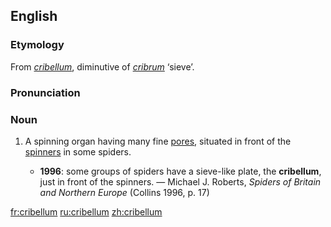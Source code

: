 ==English==
{{wikipedia}}
===Etymology===
From {{L.}} ''[[#Latin|cribellum]]'', diminutive of ''[[cribrum]]'' ‘sieve’.

===Pronunciation===
{{IPA|/kɹɪˈbɛləm/}}

===Noun===
{{en-noun|cribella}}

# {{zoology}} A spinning organ having many fine [[pores]], situated in front of the [[spinner]]s in some spiders.
#*'''1996''': some groups of spiders have a sieve-like plate, the '''cribellum''', just in front of the spinners. — Michael J. Roberts, ''Spiders of Britain and Northern Europe'' (Collins 1996, p. 17)

[[fr:cribellum]]
[[ru:cribellum]]
[[zh:cribellum]]